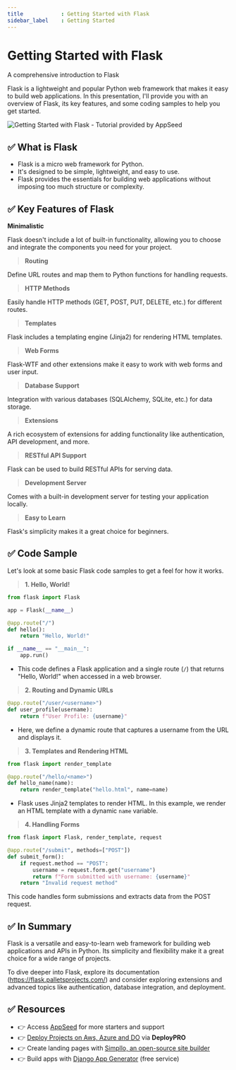 ```yaml
---
title            : Getting Started with Flask
sidebar_label    : Getting Started
---
```


# Getting Started with Flask


<SubHeading>A comprehensive introduction to Flask</SubHeading>

Flask is a lightweight and popular Python web framework that makes it easy to build web applications. 
In this presentation, I'll provide you with an overview of Flask, its key features, and some coding samples to help you get started.

![Getting Started with Flask - Tutorial provided by AppSeed](https://github-production-user-asset-6210df.s3.amazonaws.com/51070104/268566349-c41e65a5-2ab9-4b54-8cbc-350ab6da746c.png)

## ✅ What is Flask

- Flask is a micro web framework for Python.
- It's designed to be simple, lightweight, and easy to use.
- Flask provides the essentials for building web applications without imposing too much structure or complexity.

## ✅ Key Features of Flask

**Minimalistic** 

Flask doesn't include a lot of built-in functionality, allowing you to choose and integrate the components you need for your project.

> **Routing** 

Define URL routes and map them to Python functions for handling requests.

> **HTTP Methods** 

Easily handle HTTP methods (GET, POST, PUT, DELETE, etc.) for different routes.

> **Templates** 

Flask includes a templating engine (Jinja2) for rendering HTML templates.

> **Web Forms** 

Flask-WTF and other extensions make it easy to work with web forms and user input.

> **Database Support** 

Integration with various databases (SQLAlchemy, SQLite, etc.) for data storage.

> **Extensions** 

A rich ecosystem of extensions for adding functionality like authentication, API development, and more.

> **RESTful API Support** 

Flask can be used to build RESTful APIs for serving data.

> **Development Server** 

Comes with a built-in development server for testing your application locally.

> **Easy to Learn** 

Flask's simplicity makes it a great choice for beginners.

## ✅ Code Sample 

Let's look at some basic Flask code samples to get a feel for how it works.

> **1. Hello, World!**

```python
from flask import Flask

app = Flask(__name__)

@app.route("/")
def hello():
    return "Hello, World!"

if __name__ == "__main__":
    app.run()
```

- This code defines a Flask application and a single route (`/`) that returns "Hello, World!" when accessed in a web browser.

> **2. Routing and Dynamic URLs**

```python
@app.route("/user/<username>")
def user_profile(username):
    return f"User Profile: {username}"
```

- Here, we define a dynamic route that captures a username from the URL and displays it.

> **3. Templates and Rendering HTML**

```python
from flask import render_template

@app.route("/hello/<name>")
def hello_name(name):
    return render_template("hello.html", name=name)
```

- Flask uses Jinja2 templates to render HTML. In this example, we render an HTML template with a dynamic `name` variable.

> **4. Handling Forms**

```python
from flask import Flask, render_template, request

@app.route("/submit", methods=["POST"])
def submit_form():
    if request.method == "POST":
        username = request.form.get("username")
        return f"Form submitted with username: {username}"
    return "Invalid request method"

```

This code handles form submissions and extracts data from the POST request.

## ✅ In Summary

Flask is a versatile and easy-to-learn web framework for building web applications and APIs in Python. 
Its simplicity and flexibility make it a great choice for a wide range of projects. 

To dive deeper into Flask, explore its documentation (https://flask.palletsprojects.com/) and consider exploring extensions and advanced topics like authentication, database integration, and deployment.

## ✅ Resources

- 👉 Access [AppSeed](https://appseed.us/) for more starters and support 
- 👉 [Deploy Projects on Aws, Azure and DO](https://www.docs.deploypro.dev/) via **DeployPRO**
- 👉 Create landing pages with [Simpllo, an open-source site builder](https://www.simpllo.com/)
- 👉 Build apps with [Django App Generator](https://app-generator.dev/django/) (free service)
